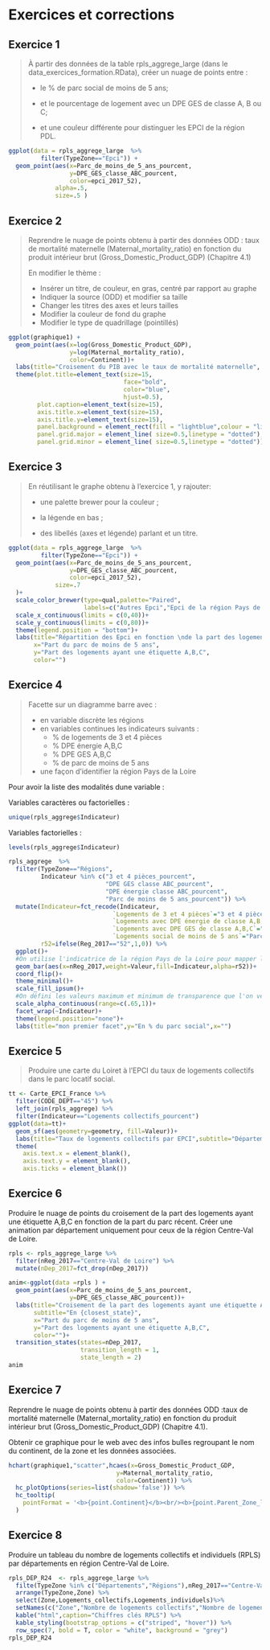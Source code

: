 # Exercices et corrections

## Exercice 1  

> À partir des données de la table rpls_aggrege_large (dans le data_exercices_formation.RData), créer un nuage de points entre :
>
> - le % de parc social de moins de 5 ans; 
> 
> - et le pourcentage de logement avec un DPE GES de classe A, B ou C; 
> 
> - et une couleur différente pour distinguer les EPCI de la région PDL.

```r
ggplot(data = rpls_aggrege_large  %>% 
         filter(TypeZone=="Epci")) + 
  geom_point(aes(x=Parc_de_moins_de_5_ans_pourcent,
                 y=DPE_GES_classe_ABC_pourcent,
                 color=epci_2017_52),
             alpha=.5,
             size=.5 )
```

## Exercice 2 

> Reprendre le nuage de points obtenu à partir des données ODD : taux de mortalité maternelle (Maternal_mortality_ratio) en fonction du produit intérieur brut (Gross_Domestic_Product_GDP) (Chapitre 4.1)
> 
> En modifier le thème :
> 
> - Insérer un titre, de couleur, en gras, centré par rapport au graphe
> - Indiquer la source (ODD) et modifier sa taille
> - Changer les titres des axes et leurs tailles
> - Modifier la couleur de fond du graphe
> - Modifier le type de quadrillage (pointillés)

```r
ggplot(graphique1) +
  geom_point(aes(x=log(Gross_Domestic_Product_GDP),
                 y=log(Maternal_mortality_ratio),
                 color=Continent))+ 
  labs(title="Croisement du PIB avec le taux de mortalité maternelle", y="Taux de mortalité maternelle", x="Produit Intérieur Brut", caption="Source: ODD")+
  theme(plot.title=element_text(size=15, 
                                face="bold", 
                                color="blue",
                                hjust=0.5), 
        plot.caption=element_text(size=15),
        axis.title.x=element_text(size=15),  
        axis.title.y=element_text(size=15),
        panel.background = element_rect(fill = "lightblue",colour = "lightblue",size = 0.5),
        panel.grid.major = element_line( size=0.5,linetype = "dotted"),
        panel.grid.minor = element_line( size=0.5,linetype = "dotted"))
```


## Exercice 3

> En réutilisant le graphe obtenu à l'exercice 1, y rajouter:
> 
> - une palette brewer pour la couleur ;
> 
> - la légende en bas ;
> 
> - des libellés (axes et légende) parlant et un titre.

```r
ggplot(data = rpls_aggrege_large  %>% 
         filter(TypeZone=="Epci")) + 
  geom_point(aes(x=Parc_de_moins_de_5_ans_pourcent,
                 y=DPE_GES_classe_ABC_pourcent,
                 color=epci_2017_52),
             size=.7
  )+
  scale_color_brewer(type=qual,palette="Paired",
                     labels=c("Autres Epci","Epci de la région Pays de la Loire"))+
  scale_x_continuous(limits = c(0,40))+
  scale_y_continuous(limits = c(0,80))+
  theme(legend.position = "bottom")+
  labs(title="Répartition des Epci en fonction \nde la part des logements ayant une étiquette A,B,C et de la part du parc récent",
       x="Part du parc de moins de 5 ans",
       y="Part des logements ayant une étiquette A,B,C",
       color="")
```

## Exercice 4

> Facette sur un diagramme barre avec :
> 
> * en variable discrète les régions
> * en variables continues les indicateurs suivants :
>     - % de logements de 3 et 4 pièces
>     - % DPE énergie A,B,C 
>     - % DPE GES A,B,C
>     - % de parc de moins de 5 ans
> * une façon d'identifier la région Pays de la Loire

Pour avoir la liste des modalités dune variable : 

Variables caractères ou factorielles :

```r
unique(rpls_aggrege$Indicateur)
```

Variables factorielles :

```r
levels(rpls_aggrege$Indicateur)
```

```r
rpls_aggrege  %>% 
  filter(TypeZone=="Régions",
         Indicateur %in% c("3 et 4 pièces_pourcent",
                           "DPE GES classe ABC_pourcent",
                           "DPE énergie classe ABC_pourcent",
                           "Parc de moins de 5 ans_pourcent")) %>% 
  mutate(Indicateur=fct_recode(Indicateur,
                             `Logements de 3 et 4 pièces`="3 et 4 pièces_pourcent",
                             `Logements avec DPE énergie de classe A,B,C`="DPE énergie classe ABC_pourcent",
                             `Logements avec DPE GES de classe A,B,C`="DPE GES classe ABC_pourcent",
                             `Logements social de moins de 5 ans`="Parc de moins de 5 ans_pourcent"),
         r52=ifelse(Reg_2017=="52",1,0)) %>% 
  ggplot()+
  #On utilise l'indicatrice de la région Pays de la Loire pour mapper la transparence
  geom_bar(aes(x=nReg_2017,weight=Valeur,fill=Indicateur,alpha=r52))+
  coord_flip()+
  theme_minimal()+
  scale_fill_ipsum()+
  #On défini les valeurs maximum et minimum de transparence que l'on veut voir
  scale_alpha_continuous(range=c(.65,1))+
  facet_wrap(~Indicateur)+
  theme(legend.position="none")+
  labs(title="mon premier facet",y="En % du parc social",x="")
```

## Exercice 5

> Produire une carte du Loiret à l'EPCI du taux de logements collectifs dans le parc locatif social.

```r
tt <- Carte_EPCI_France %>% 
  filter(CODE_DEPT=="45") %>% 
  left_join(rpls_aggrege) %>% 
  filter(Indicateur=="Logements collectifs_pourcent")
ggplot(data=tt)+
  geom_sf(aes(geometry=geometry, fill=Valeur))+
  labs(title="Taux de logements collectifs par EPCI",subtitle="Département du Loiret")+
  theme(
    axis.text.x = element_blank(),
    axis.text.y = element_blank(),
    axis.ticks = element_blank())
```


## Exercice 6

Produire le nuage de points du croisement de la part des logements ayant une étiquette A,B,C en fonction de la part du parc récent.
Créer une animation par département uniquement pour ceux de la région Centre-Val de Loire.

```r
rpls <- rpls_aggrege_large %>% 
  filter(nReg_2017=="Centre-Val de Loire") %>% 
  mutate(nDep_2017=fct_drop(nDep_2017))

anim<-ggplot(data =rpls ) + 
  geom_point(aes(x=Parc_de_moins_de_5_ans_pourcent,
                 y=DPE_GES_classe_ABC_pourcent))+
  labs(title="Croisement de la part des logements ayant une étiquette A,B,C \n en fonction de la part du parc récent",
       subtitle="En {closest_state}",
       x="Part du parc de moins de 5 ans",
       y="Part des logements ayant une étiquette A,B,C",
       color="")+
  transition_states(states=nDep_2017,
                    transition_length = 1,
                    state_length = 2)
anim
```

## Exercice 7

Reprendre le nuage de points obtenu à partir des données ODD :taux de mortalité maternelle (Maternal_mortality_ratio) en 
fonction du produit intérieur brut (Gross_Domestic_Product_GDP) (Chapitre 4.1).

Obtenir ce graphique pour le web avec des infos bulles regroupant le nom du continent, de la zone et les données associées.

```r
hchart(graphique1,"scatter",hcaes(x=Gross_Domestic_Product_GDP,
                              y=Maternal_mortality_ratio,
                              color=Continent)) %>%
  hc_plotOptions(series=list(shadow='false')) %>% 
  hc_tooltip(
    pointFormat = '<b>{point.Continent}</b><br/><b>{point.Parent_Zone_libelle}</b><br/>PIB de {point.x} un taux de mortalié maternelle de {point.y} (pour 100 000 naissances)'
  )
```



## Exercice 8

Produire un tableau du nombre de logements collectifs et individuels (RPLS) par départements en région Centre-Val de Loire.

```r
rpls_DEP_R24  <- rpls_aggrege_large %>% 
  filte(TypeZone %in% c("Départements","Régions"),nReg_2017=="Centre-Val de Loire") %>% 
  arrange(TypeZone,Zone) %>%
  select(Zone,Logements_collectifs,Logements_individuels)%>% 
  setNames(c("Zone","Nombre de logements collectifs","Nombre de logements individuels")) %>% 
  kable("html",caption="Chiffres clés RPLS") %>%
  kable_styling(bootstrap_options = c("striped", "hover")) %>% 
  row_spec(7, bold = T, color = "white", background = "grey")
rpls_DEP_R24
```
